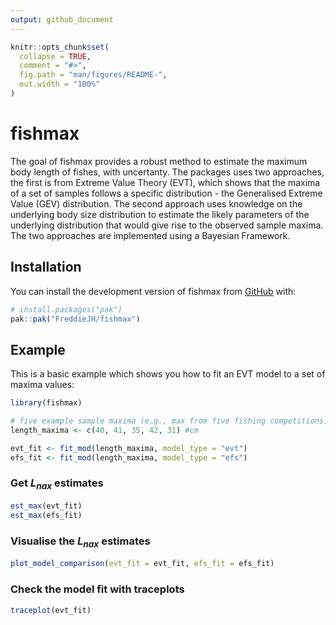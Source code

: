 ```yaml
---
output: github_document
---
```


```r
knitr::opts_chunk$set(
  collapse = TRUE,
  comment = "#>",
  fig.path = "man/figures/README-",
  out.width = "100%"
)
```

# fishmax

<!-- badges: start -->
<!-- badges: end -->

The goal of fishmax provides a robust method to estimate the maximum body length of fishes, with uncertanty. The packages uses two approaches, the first is from Extreme Value Theory (EVT), which shows that the maxima of a set of samples follows a specific distribution - the Generalised Extreme Value (GEV) distribution. The second approach uses knowledge on the underlying body size distribution to estimate the likely parameters of the underlying distribution that would give rise to the observed sample maxima. The two approaches are implemented using a Bayesian Framework. 

## Installation

You can install the development version of fishmax from [GitHub](https://github.com/) with:

```r
# install.packages("pak")
pak::pak("FreddieJH/fishmax")
```

## Example

This is a basic example which shows you how to fit an EVT model to a set of maxima values:

```r
library(fishmax)

# five example sample maxima (e.g., max from five fishing competitions)
length_maxima <- c(40, 41, 35, 42, 31) #cm

evt_fit <- fit_mod(length_maxima, model_type = "evt")
efs_fit <- fit_mod(length_maxima, model_type = "efs")

```

### Get $L_{nax}$ estimates

```r
est_max(evt_fit)
est_max(efs_fit)
```

### Visualise the $L_{nax}$ estimates

```r
plot_model_comparison(evt_fit = evt_fit, efs_fit = efs_fit)
```

### Check the model fit with traceplots

```r
traceplot(evt_fit)
```